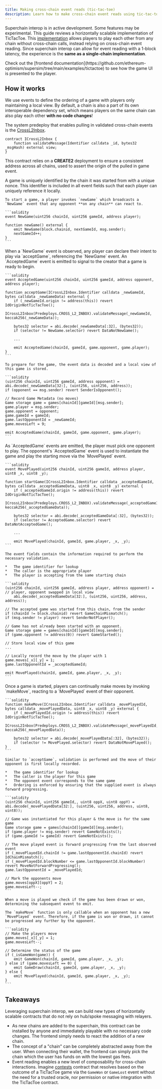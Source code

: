 ```yaml
---
title: Making cross-chain event reads (tic-tac-toe)
description: Learn how to make cross-chain event reads using tic-tac-toe.
---
```







<Info>Superchain interop is in active development. Some features may be experimental.</Info>
This guide reviews a horizontally scalable implementation of TicTacToe. This [implementation](https://github.com/ethereum-optimism/supersim/blob/main/contracts/src/tictactoe/TicTacToe.sol) allows players to play each other from any chain without cross-chain calls, instead relying on cross-chain event reading. Since superchain interop can allow for event reading with a 1-block latency, the experience is the **same as a single-chain implementation**.

<Info>
  Check out the [frontend documentation](https://github.com/ethereum-optimism/supersim/tree/main/examples/tictactoe) to see how the game UI is presented to the player.
</Info>

## How it works

We use events to define the ordering of a game with players only maintaining a local view. By default, a chain is also a part of its own interoperable dependency set, which means players on the same chain can also play each other **with no code changes**!

The system predeploy that enables pulling in validated cross-chain events is the [CrossL2Inbox](https://specs.optimism.io/interop/predeploys.html?utm_source=op-docs&utm_medium=docs#crossl2inbox).

```solidity
contract ICrossL2Inbox {
    function validateMessage(Identifier calldata _id, bytes32 _msgHash) external view;
}
```

This contract relies on a **CREATE2** deployment to ensure a consistent address across all chains, used to assert the origin of the pulled in game event.

<Steps>
  <Step title="Intent to play">
  A game is uniquely identified by the chain it was started from with a unique nonce. This identifier is included in all event fields such that each player can uniquely reference it locally.
  
    To start a game, a player invokes `newGame` which broadcasts a `NewGame` event that any opponent **on any chain** can react to.
  
    ```solidity
    event NewGame(uint256 chainId, uint256 gameId, address player);
  
    function newGame() external {
        emit NewGame(block.chainid, nextGameId, msg.sender);
        nextGameId++;
    }
    ```
  </Step>

  <Step title="Accepting a game">
  When a `NewGame` event is observed, any player can declare their intent to play via `acceptGame`, referencing the `NewGame` event. An `AcceptedGame` event is emitted to signal to the creator that a game is ready to begin.
  
    ```solidity
    event AcceptedGame(uint256 chainId, uint256 gameId, address opponent, address player);
  
    function acceptGame(ICrossL2Inbox.Identifier calldata _newGameId, bytes calldata _newGameData) external {
        if (_newGameId.origin != address(this)) revert IdOriginNotTicTacToe();
        ICrossL2Inbox(Predeploys.CROSS_L2_INBOX).validateMessage(_newGameId, keccak256(_newGameData));
  
        bytes32 selector = abi.decode(_newGameData[:32], (bytes32));
        if (selector != NewGame.selector) revert DataNotNewGame();
  
        ...
  
        emit AcceptedGame(chainId, gameId, game.opponent, game.player);
    }
    ```
  
    To prepare for the game, the event data is decoded and a local view of this game is stored.
  
    ```solidity
    (uint256 chainId, uint256 gameId, address opponent) = abi.decode(_newGameData[32:], (uint256, uint256, address));
    if (opponent == msg.sender) revert SenderIsOpponent();
  
    // Record Game Metadata (no moves)
    Game storage game = games[chainId][gameId][msg.sender];
    game.player = msg.sender;
    game.opponent = opponent;
    game.gameId = gameId;
    game.lastOpponentId = _newGameId;
    game.movesLeft = 9;
  
    emit AcceptedGame(chainId, gameId, game.opponent, game.player);
    ```
  </Step>

  <Step title="Starting the game">
  As `AcceptedGame` events are emitted, the player must pick one opponent to play. The opponent's `AcceptedGame` event is used to instantiate the game and play the starting move via the `MovePlayed` event.
  
    ```solidity
    event MovePlayed(uint256 chainId, uint256 gameId, address player, uint8 _x, uint8 _y);
  
    function startGame(ICrossL2Inbox.Identifier calldata _acceptedGameId, bytes calldata _acceptedGameData, uint8 _x, uint8 _y) external {
        if (_acceptedGameId.origin != address(this)) revert IdOriginNotTicTacToe();
        ICrossL2Inbox(Predeploys.CROSS_L2_INBOX).validateMessage(_acceptedGameId, keccak256(_acceptedGameData));
  
        bytes32 selector = abi.decode(_acceptedGameData[:32], (bytes32));
        if (selector != AcceptedGame.selector) revert DataNotAcceptedGame();
  
        ...
  
        emit MovePlayed(chainId, gameId, game.player, _x, _y);
    ```
  
    The event fields contain the information required to perform the necessary validation.
  
    *   The game identifier for lookup
    *   The caller is the appropriate player
    *   The player is accepting from the same starting chain
  
    ```solidity
    (uint256 chainId, uint256 gameId, address player, address opponent) = // player, opponent swapped in local view
        abi.decode(_acceptedGameData[32:], (uint256, uint256, address, address));
  
    // The accepted game was started from this chain, from the sender
    if (chainId != block.chainid) revert GameChainMismatch();
    if (msg.sender != player) revert SenderNotPlayer();
  
    // Game has not already been started with an opponent.
    Game storage game = games[chainId][gameId][msg.sender];
    if (game.opponent != address(0)) revert GameStarted();
  
    // Store local view of this game
    ...
  
    // Locally record the move by the player with 1
    game.moves[_x][_y] = 1;
    game.lastOpponentId = _acceptedGameId;
  
    emit MovePlayed(chainId, gameId, game.player, _x, _y);
    ```
  </Step>

  <Step title="Making moves">
  Once a game is started, players can continually make moves by invoking `makeMove`, reacting to a `MovePlayed` event of their opponent.
  
    ```solidity
    function makeMove(ICrossL2Inbox.Identifier calldata _movePlayedId, bytes calldata _movePlayedData, uint8 _x, uint8 _y) external {
        if (_movePlayedId.origin != address(this)) revert IdOriginNotTicTacToe();
        ICrossL2Inbox(Predeploys.CROSS_L2_INBOX).validateMessage(_movePlayedId, keccak256(_movePlayedData));
  
        bytes32 selector = abi.decode(_movePlayedData[:32], (bytes32));
        if (selector != MovePlayed.selector) revert DataNotMovePlayed();
    }
    ```
  
    Similar to `acceptGame`, validation is performed and the move of their opponent is first locally recorded.
  
    *   The game identifier for lookup
    *   The caller is the player for this game
    *   The opponent event corresponds to the same game
    *   Ordering is enforced by ensuring that the supplied event is always forward progressing.
  
    ```solidity
    (uint256 chainId, uint256 gameId,, uint8 oppX, uint8 oppY) = abi.decode(_movePlayedData[32:], (uint256, uint256, address, uint8, uint8));
  
    // Game was instantiated for this player & the move is for the same game
    Game storage game = games[chainId][gameId][msg.sender];
    if (game.player != msg.sender) revert GameNotExists();
    if (game.gameId != gameId) revert GameNotExists();
  
    // The move played event is forward progressing from the last observed event
    if (_movePlayedId.chainId != game.lastOpponentId.chainId) revert IdChainMismatch();
    if (_movePlayedId.blockNumber <= game.lastOpponentId.blockNumber) revert MoveNotForwardProgressing();
    game.lastOpponentId = _movePlayedId;
  
    // Mark the opponents move
    game.moves[oppX][oppY] = 2;
    game.movesLeft--;
    ```
  
    When a move is played we check if the game has been drawn or won, determining the subsequent event to emit.
  
    The `makeMove` function is only callable when an opponent has a new `MovePlayed` event. Therefore, if the game is won or drawn, it cannot be progressed any further by the opponent.
  
    ```solidity
    // Make the players move
    game.moves[_x][_y] = 1;
    game.movesLeft--;
  
    // Determine the status of the game
    if (_isGameWon(game)) {
        emit GameWon(chainId, gameId, game.player, _x, _y);
    } else if (game.movesLeft == 0) {
        emit GameDraw(chainId, gameId, game.player, _x, _y);
    } else {
        emit MovePlayed(chainId, gameId, game.player, _x, _y);
    }
    ```
  </Step>
</Steps>

## Takeaways

Leveraging superchain interop, we can build new types of horizontally scalable contracts that do not rely on hub/spoke messaging with relayers.

*   As new chains are added to the superchain, this contract can be installed by anyone and immediately playable with no necessary code changes. The frontend simply needs to react the addition of a new chain.
*   The concept of a "chain" can be completely abstracted away from the user. When connecting their wallet, the frontend can simply pick the chain which the user has funds on with the lowest gas fees.
*   Event reading enables a new level of composability for cross-chain interactions. Imagine [contests](/interop/tutorials/event-contests) contract that resolves based on the outcome of a TicTacToe game via the `GameWon` or `GameLost` event without the need for a trusted oracle, nor permission or native integration with the TicTacToe contract.
